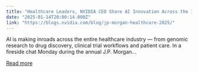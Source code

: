 ```yaml
---
title: "Healthcare Leaders, NVIDIA CEO Share AI Innovation Across the Industry"
date: "2025-01-14T20:00:14.000Z"
link: "https://blogs.nvidia.com/blog/jp-morgan-healthcare-2025/"
---
```


AI is making inroads across the entire healthcare industry — from genomic research to drug discovery, clinical trial workflows and patient care. In a fireside chat Monday during the annual J.P. Morgan...

[Read more](https://blogs.nvidia.com/blog/jp-morgan-healthcare-2025/)

